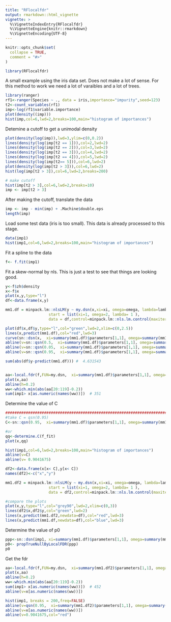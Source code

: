 ```yaml
---
title: "RFlocalfdr"
output: rmarkdown::html_vignette
vignette: >
  %\VignetteIndexEntry{RFlocalfdr}
  %\VignetteEngine{knitr::rmarkdown}
  %\VignetteEncoding{UTF-8}
---
```


```r
knitr::opts_chunk$set(
  collapse = TRUE,
  comment = "#>"
)
```

```r
library(RFlocalfdr)

```

A small example using the iris data set. Does not make a lot of sense. For this method to work we need 
a lot of varaibles and a lot of trees.

```r
library(ranger)
rf1<-ranger(Species ~ ., data = iris,importance="impurity",seed=123)
t2<-count_variables(rf1)
imp<-log(rf1$variable.importance)
plot(density((imp)))
hist(imp,col=6,lwd=2,breaks=100,main="histogram of importances")
```

Detemine a cutoff to get a unimodal density
```r
plot(density(log(imp)),lwd=3,ylim=c(0,0.2))
lines(density(log(imp[t2 == 1])),col=2,lwd=2)
lines(density(log(imp[t2 == 2])),col=3,lwd=2)
lines(density(log(imp[t2 == 3])),col=4,lwd=2)
lines(density(log(imp[t2 == 4])),col=5,lwd=2)
lines(density(log(imp[t2== 5])),col=6,lwd=2)
plot(density(log(imp[t2 > 3])),col=6,lwd=2)
hist(log(imp[t2 > 3]),col=6,lwd=2,breaks=200)

# make cutoff
hist(imp[t2 > 3],col=6,lwd=2,breaks=10)
imp <- imp[t2 > 3]

```

After making the cutoff, translate the data
```r
imp <- imp - min(imp) + .Machine$double.eps 
length(imp)

```

Load some test data (iris is too small).
This data is already processed to this stage.

```r
data(imp1)
hist(imp1,col=6,lwd=2,breaks=100,main="histogram of importances")

```

Fit a spline to the data
```r
f<- f.fit(imp1)

```

Fit a skew-normal by nls. This is just a test to see that things are looking good.
```r
y<-f$zh$density
x<-f$x
plot(x,y,type="l")
df<-data.frame(x,y)

mm1.df = minpack.lm::nlsLM(y ~ my.dsn(x,xi=xi, omega=omega, lambda=lambda), 
                   start = list(xi=1, omega=2, lambda= 1 ),
                   data = df,control=minpack.lm::nls.lm.control(maxiter=400))

plot(df$x,df$y,type="l",col="green",lwd=2,xlim=c(0,2.5))
lines(x,predict(mm1.df),col="red",lwd=3)  
curve(sn::dsn(x,  xi=summary(mm1.df)$parameters[1,1], omega=summary(mm1.df)$parameters[2,1], alpha= summary(mm1.df)$parameters[3,1] ),  add=TRUE,col="blue",lwd=3)
abline(v=sn::qsn(0.5,  xi=summary(mm1.df)$parameters[1,1], omega=summary(mm1.df)$parameters[2,1], alpha= summary(mm1.df)$parameters[3,1] ))
abline(v=sn::qsn(0.05,  xi=summary(mm1.df)$parameters[1,1], omega=summary(mm1.df)$parameters[2,1], alpha= summary(mm1.df)$parameters[3,1] ))
abline(v=sn::qsn(0.95,  xi=summary(mm1.df)$parameters[1,1], omega=summary(mm1.df)$parameters[2,1], alpha= summary(mm1.df)$parameters[3,1] ))

sum(abs(df$y-predict(mm1.df))) #  4.631543


aa<-local.fdr(f,FUN=my.dsn,  xi=summary(mm1.df)$parameters[1,1], omega=summary(mm1.df)$parameters[2,1], lambda= summary(mm1.df)$parameters[3,1] )
plot(x,aa)
abline(h=0.2)
ww<-which.min(abs(aa[20:119]-0.2))
sum(imp1> x[as.numeric(names(ww))])  # 351
```


Determine the value of C
```r
####################################################################################################
#take C = qsn(0.95)
C<-sn::qsn(0.95,  xi=summary(mm1.df)$parameters[1,1], omega=summary(mm1.df)$parameters[2,1], alpha= summary(mm1.df)$parameters[3,1] )

#or
qq<-determine.C(f_fit)
plot(x,qq)

hist(imp1,col=6,lwd=2,breaks=100,main="histogram of importances")
abline(v=C)
abline(v= 0.9041675)

df2<-data.frame(x[x< C],y[x< C])
names(df2)<-c("x","y")

mm1.df2 = minpack.lm::nlsLM(y ~ my.dsn(x,xi=xi, omega=omega, lambda=lambda), 
                   start = list(xi=1, omega=2, lambda= 1 ),
                   data = df2,control=minpack.lm::nls.lm.control(maxiter=400))

#compare the plots 
plot(x,y,type="l",col="grey90",lwd=2,xlim=c(0,3))
lines(df2$x,df2$y,col="green",lwd=2)
lines(x,predict(mm1.df2,newdata=df),col="red",lwd=3)  
lines(x,predict(mm1.df,newdata=df),col="blue",lwd=3)  
```

Determine the value of p0
```r
ppp<-sn::dsn(imp1, xi=summary(mm1.df)$parameters[1,1], omega=summary(mm1.df)$parameters[2,1], alpha= summary(mm1.df)$parameters[3,1] )
p0<- propTrueNullByLocalFDR(ppp)
p0

```

Get the fdr
```r
aa<-local.fdr(f,FUN=my.dsn,  xi=summary(mm1.df2)$parameters[1,1], omega=summary(mm1.df2)$parameters[2,1], lambda= summary(mm1.df2)$parameters[3,1] )
plot(x,aa)
abline(h=0.2)
ww<-which.min(abs(aa[20:119]-0.2))
sum(imp1> x[as.numeric(names(ww))])  # 452
abline(v=x[as.numeric(names(ww))])

hist(imp1, breaks = 200,freq=FALSE)
abline(v=qsn(0.95,  xi=summary(mm1.df2)$parameters[1,1], omega=summary(mm1.df2)$parameters[2,1], alpha= summary(mm1.df2)$parameters[3,1] ))
abline(v=x[as.numeric(names(ww))])
abline(v=0.9041675,col="red")

```
